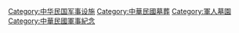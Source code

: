 {{臺灣忠烈祠}}

[[Category:中华民国军事设施|Category:中华民国军事设施]]
[[Category:中華民國墓葬|Category:中華民國墓葬]]
[[Category:軍人墓園|Category:軍人墓園]]
[[Category:中華民國軍事紀念|Category:中華民國軍事紀念]]